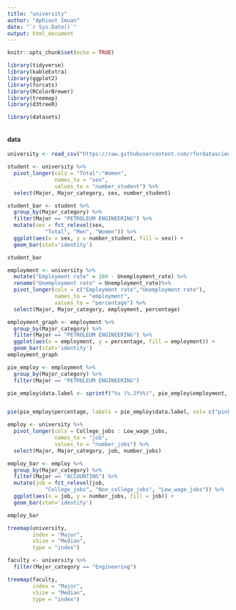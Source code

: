 ```yaml
---
title: "university"
author: "Aphiaut Imuan"
date: "`r Sys.Date()`"
output: html_document
---
```


```r
knitr::opts_chunk$set(echo = TRUE)
```

```r
library(tidyverse)
library(kableExtra)
library(ggplot2)
library(forcats)
library(RColorBrewer)
library(treemap)
library(d3treeR)
```

```r
library(datasets)
```

```r

```




#### data

```r
university <- read_csv("https://raw.githubusercontent.com/rfordatascience/tidytuesday/master/data/2018/2018-10-16/recent-grads.csv")
```

```r
student <- university %>%
  pivot_longer(cols = "Total":"Women",
               names_to = "sex",
               values_to = "number_student") %>%
  select(Major, Major_category, sex, number_student)
```


```r
student_bar <- student %>% 
  group_by(Major_category) %>%
  filter(Major == "PETROLEUM ENGINEERING") %>%
  mutate(sex = fct_relevel(sex, 
            "Total", "Men", "Women")) %>%
  ggplot(aes(x = sex, y = number_student, fill = sex)) + 
  geom_bar(stat='identity') 

student_bar
```

```r
employment <- university %>%
  mutate("Employment rate" = 100 - Unemployment_rate) %>%
  rename("Unemployment rate" = Unemployment_rate)%>%
  pivot_longer(cols = c("Employment rate","Unemployment rate"),
               names_to = "employment",
               values_to = "percentage") %>%
  select(Major, Major_category, employment, percentage)

```

```r
employment_graph <- employment %>%
  group_by(Major_category) %>%
  filter(Major == "PETROLEUM ENGINEERING") %>%
  ggplot(aes(x = employment, y = percentage, fill = employment)) + 
  geom_bar(stat='identity') 
employment_graph
```




```r
pie_employ <- employment %>%
  group_by(Major_category) %>%
  filter(Major == "PETROLEUM ENGINEERING") 

pie_employ$data.label <- sprintf("%s (%.2f%%)", pie_employ$employment, pie_employ$percentage)


pie(pie_employ$percentage, labels = pie_employ$data.label, col= c("pink","blue"))
```


```r
employ <- university %>%
  pivot_longer(cols = College_jobs : Low_wage_jobs,
               names_to = "job",
               values_to = "number_jobs") %>%
  select(Major, Major_category, job, number_jobs)
```


```r
employ_bar <- employ %>% 
  group_by(Major_category) %>%
  filter(Major == "ACCOUNTING") %>%
  mutate(job = fct_relevel(job, 
            "College_jobs", "Non_college_jobs", "Low_wage_jobs")) %>%
  ggplot(aes(x = job, y = number_jobs, fill = job)) + 
  geom_bar(stat='identity') 

employ_bar
```




```r
treemap(university,
        index = "Major",
        vSize = "Median",
        type = "index")
```



```r
faculty <- university %>%
  filter(Major_category == "Engineering")
```

```r
treemap(faculty,
        index = "Major",
        vSize = "Median",
        type = "index")
```


